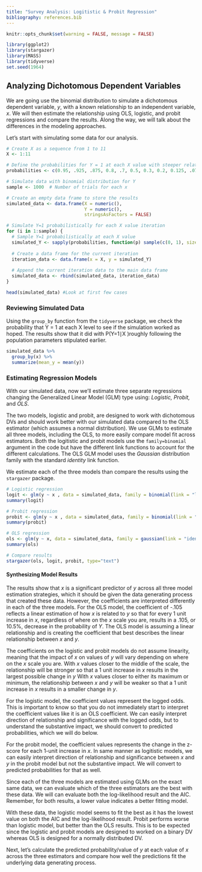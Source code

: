 ```yaml
---
title: "Survey Analysis: Logitistic & Probit Regression"
bibliography: references.bib
---
```


```r
knitr::opts_chunk$set(warning = FALSE, message = FALSE)

library(ggplot2)
library(stargazer)
library(MASS)
library(tidyverse)
set.seed(1964)

```

## Analyzing Dichotomous Dependent Variables

We are going use the binomial distribution to simulate a dichotomous dependent variable, _y_, with a known relationship to an independent variable, _x_. We will then estimate the relationship using OLS, logistic, and probit regressions and compare the results. Along the way, we will talk about the differences in the modeling approaches. 

Let's start with simulating some data for our analysis.

```r
# Create X as a sequence from 1 to 11
X <- 1:11

# Define the probabilities for Y = 1 at each X value with steeper relationship in middle and flatter at edges
probabilities <- c(0.95, .925, .875, 0.8, .7, 0.5, 0.3, 0.2, 0.125, .075, 0.05)

# Simulate data with binomial distribution for Y
sample <- 1000  # Number of trials for each x 

# Create an empty data frame to store the results
simulated_data <- data.frame(X = numeric(),
                             Y = numeric(),
                             stringsAsFactors = FALSE)

# Simulate Y=1 probabilistically for each X value iteration
for (i in 1:sample) {
  # Sample Y=1 probabilistically at each X value
  simulated_Y <- sapply(probabilities, function(p) sample(c(0, 1), size = 1, prob = c(1 - p, p))) #Probabilistically draw 1 | 0 at the specified probability level 
  
  # Create a data frame for the current iteration
  iteration_data <- data.frame(x = X, y = simulated_Y)
  
  # Append the current iteration data to the main data frame
  simulated_data <- rbind(simulated_data, iteration_data)
}

head(simulated_data) #Look at first few cases 

```
### Reviewing Simulated Data

Using the `group_by` function from the `tidyverse` package, we check the probability that Y = 1 at each X level to see if the simulation worked as hoped. The results show that it did with P(Y=1∣X )roughly following the population parameters stipulated earlier.

```r
simulated_data %>%
  group_by(x) %>%
  summarize(mean_y = mean(y))

```
### Estimating Regression Models

With our simulated data, now we'll estimate three separate regressions changing the Generalized Linear Model (GLM) type using: _Logistic, Probit,_ and _OLS_.

The two models, logistic and probit, are designed to work with dichotomous DVs and should work better with our simulated data compared to the OLS estimator (which assumes a normal distribution). We use GLMs to estimate all three models, including the OLS, to more easily compare model fit across estimators. Both the logitistic and probit models use the `family=binomial` argument in the code but have the different link functions to account for the different calculations. The OLS GLM model uses the _Gaussian_ distribution family with the standard _identity_ link function.

We estimate each of the three models than compare the results using the `stargazer` package. 

```r
# Logistic regression
logit <- glm(y ~ x , data = simulated_data, family = binomial(link = "logit"))
summary(logit)

# Probit regression
probit <- glm(y ~ x , data = simulated_data, family = binomial(link = "probit"))
summary(probit)

# OLS regression
ols <- glm(y ~ x, data = simulated_data, family = gaussian(link = "identity"))
summary(ols)

# Compare results
stargazer(ols, logit, probit, type="text")
```
#### Synthesizing Model Results

The results show that _x_ is a significant predictor of _y_ across all three model estimation strategies, which it should be given the data generating process that created these data. However, the coefficients are interpreted differently in each of the three models. For the OLS model, the coefficient of -.105 reflects a linear estimation of how _x_ is related to _y_ so that for every 1 unit increase in _x_, regardless of where on the _x_ scale you are, results in a .105, or 10.5%, decrease in the probability of _Y_. The OLS model is assuming a linear relationship and is creating the coefficient that best describes the linear relationship between _x_ and _y_.

The coefficients on the logistic and probit models do not assume linearity, meaning that the impact of _x_ on values of _y_ will vary depending on where on the _x_ scale you are. With _x_ values closer to the middle of the scale, the relationship will be stronger so that a 1 unit increase in _x_ results in the largest possible change in _y_ With _x_ values closer to either its maximum or minimum, the relationship between _x_ and _y_ will be weaker so that a 1 unit increase in _x_ results in a smaller change in _y_.

For the logistic model, the coefficient values represent the logged odds. This is important to know so that you do not immediately start to interpret the coefficient values like it is an OLS coefficient. We can easily interpret direction of relationship and significance with the logged odds, but to understand the substantive impact, we should convert to predicted probabilities, which we will do below.

For the probit model, the coefficient values represents the change in the z-score for each 1-unit increase in _x_. In same manner as logitistic models, we can easily interpret direction of relationship and significance between _x_ and _y_ in the probit model but not the substantive impact. We will convert to predicted probabilities for that as well.

Since each of the three models are estimated using GLMs on the exact same data, we can evaluate which of the three estimators are the best with these data. We will can evaluate both the log-likelihood result and the AIC. Remember, for both results, a lower value indicates a better fitting model.

With these data, the logistic model seems to fit the best as it has the lowest value on both the AIC and the log-likelihood result. Probit performs worse than logistic model, but better than the OLS results. This is to be expected since the logistic and probit models are designed to worked on a binary DV whereas OLS is designed for a normally distributed DV.

Next, let's calculate the predicted probability/value of _y_ at each value of _x_ across the three estimators and compare how well the predictions fit the underlying data generating process.






